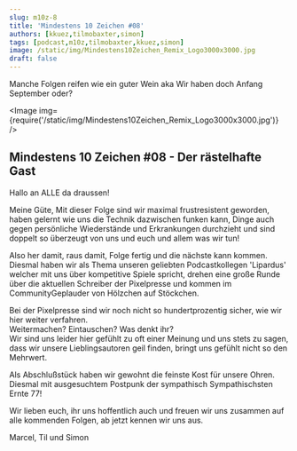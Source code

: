 ```yaml
---
slug: m10z-8
title: 'Mindestens 10 Zeichen #08'
authors: [kkuez,tilmobaxter,simon]
tags: [podcast,m10z,tilmobaxter,kkuez,simon]
image: /static/img/Mindestens10Zeichen_Remix_Logo3000x3000.jpg
draft: false
---
```



Manche Folgen reifen wie ein guter Wein aka Wir haben doch Anfang September oder?

<Image img={require('/static/img/Mindestens10Zeichen_Remix_Logo3000x3000.jpg')} />

<!--truncate-->

## Mindestens 10 Zeichen #08 - Der rästelhafte Gast

Hallo an ALLE da draussen!
  
Meine Güte, Mit dieser Folge sind wir maximal frustresistent geworden, haben gelernt wie uns die Technik dazwischen funken kann, Dinge auch gegen persönliche Wiederstände und Erkrankungen durchzieht und sind doppelt so überzeugt von uns und euch und allem was wir tun!
  
Also her damit, raus damit, Folge fertig und die nächste kann kommen.
Diesmal haben wir als Thema unseren geliebten Podcastkollegen 'Lipardus' welcher mit uns über kompetitive Spiele spricht, 
drehen eine große Runde über die aktuellen Schreiber der Pixelpresse und kommen im CommunityGeplauder von Hölzchen auf Stöckchen.  
  
Bei der Pixelpresse sind wir noch nicht so hundertprozentig sicher, wie wir hier weiter verfahren.  
Weitermachen? Eintauschen? Was denkt ihr?  
Wir sind uns leider hier gefühlt zu oft einer Meinung und uns stets zu sagen, dass wir unsere Lieblingsautoren geil finden, bringt uns gefühlt nicht so den Mehrwert.
  
Als Abschlußstück haben wir gewohnt die feinste Kost für unsere Ohren.  
Diesmal mit ausgesuchtem Postpunk der sympathisch Sympathischsten Ernte 77!  

Wir lieben euch, ihr uns hoffentlich auch und freuen wir uns zusammen auf alle kommenden Folgen, ab jetzt kennen wir uns aus.  
  
Marcel, Til und Simon


<ReactPlayer
    width="100%"
    height="auto"
    controls
    url='https://m10z.picnotes.de/M10Z/M10Z_007.mp3'
/>
